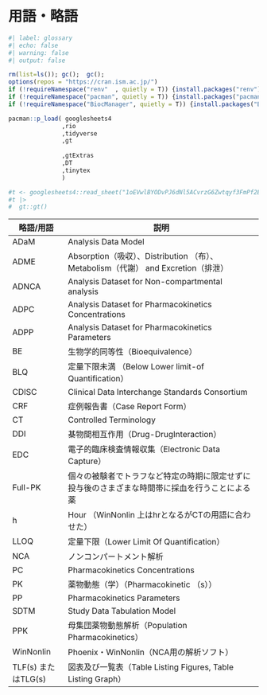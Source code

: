 # 用語・略語

```r
#| label: glossary
#| echo: false
#| warning: false
#| output: false

rm(list=ls()); gc();  gc();
options(repos = "https://cran.ism.ac.jp/")
if (!requireNamespace("renv"  , quietly = T)) {install.packages("renv")}
if (!requireNamespace("pacman", quietly = T)) {install.packages("pacman")}
if (!requireNamespace("BiocManager", quietly = T)) {install.packages("BiocManager")}

pacman::p_load( googlesheets4
               ,rio
               ,tidyverse
               ,gt
               
               ,gtExtras
               ,DT
               ,tinytex
               )

#t <- googlesheets4::read_sheet("1oEVwlBYODvPJ6dNl5ACvrzG6Zwtqyf3FmPf2ETqX0Bo")
#t |>
#  gt::gt()
```

| 略語/用語           | 説明                                                                                           |
|------------------|-------------------------------------------------------------|
| ADaM                | Analysis Data Model                                                                            |
| ADME                | Absorption（吸収）、Distribution （布）、Metabolism（代謝） and Excretion（排泄）              |
| ADNCA               | Analysis Dataset for Non-compartmental analysis                                                |
| ADPC                | Analysis Dataset for Pharmacokinetics Concentrations                                           |
| ADPP                | Analysis Dataset for Pharmacokinetics Parameters                                               |
| BE                  | 生物学的同等性（Bioequivalence）                                                               |
| BLQ                 | 定量下限未満 （Below Lower limit-of Quantification）                                           |
| CDISC               | Clinical Data Interchange Standards Consortium                                                 |
| CRF                 | 症例報告書（Case Report Form）                                                                 |
| СТ                  | Controlled Terminology                                                                         |
| DDI                 | 棊物間相互作用（Drug-DrugInteraction）                                                         |
| EDC                 | 電子的臨床検査情報収集（Electronic Data Capture）                                              |
| Full-PK             | 個々の被験者でトラフなど特定の時期に限定せずに投与後のさまざまな時間帯に採血を行うことによる薬 |
| h                   | Hour （WinNonlin 上はhrとなるがCTの用語に合わせた）                                            |
| LLOQ                | 定量下限（Lower Limit Of Quantification）                                                      |
| NCA                 | ノンコンパートメント解析                                                                       |
| PC                  | Pharmacokinetics Concentrations                                                                |
| PK                  | 薬物動態（学）（Pharmacokinetic （s））                                                        |
| PP                  | Pharmacokinetics Parameters                                                                    |
| SDTM                | Study Data Tabulation Model                                                                    |
| PPK                 | 母集団薬物動態解析（Population Pharmacokinetics）                                              |
| WinNonlin           | Phoenix・WinNonlin（NCA用の解析ソフト）                                                        |
| TLF(s) またはTLG(s) | 図表及び一覧表（Table Listing Figures, Table Listing Graph）                                   |

